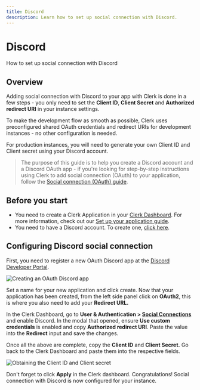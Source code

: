 ```yaml
---
title: Discord
description: Learn how to set up social connection with Discord.
---
```


# Discord

How to set up social connection with Discord

## Overview

Adding social connection with Discord to your app with Clerk is done in a few steps - you only need to set the **Client ID**, **Client Secret** and **Authorized redirect URI** in your instance settings.

To make the development flow as smooth as possible, Clerk uses preconfigured shared OAuth credentials and redirect URIs for development instances - no other configuration is needed.

For production instances, you will need to generate your own Client ID and Client secret using your Discord account.

> The purpose of this guide is to help you create a Discord account and a Discord OAuth app - if you're looking for step-by-step instructions using Clerk to add social connection (OAuth) to your application, follow the [Social connection (OAuth) guide](/docs/authentication/social-connections/oauth).

## Before you start

- You need to create a Clerk Application in your [Clerk Dashboard](https://dashboard.clerk.com/). For more information, check out our [Set up your application guide](/docs/quickstarts/setup-clerk).
- You need to have a Discord account. To create one, [click here](https://discord.com/register).

## Configuring Discord social connection

First, you need to register a new OAuth Discord app at the [Discord Developer Portal](https://discord.com/developers/applications).

![Creating an OAuth Discord app](/docs/images/authentication-providers/discord/79076b03d80901a41644b8956ec42b4620d9a6c4-1920x838.png)

Set a name for your new application and click create. Now that your application has been created, from the left side panel click on **OAuth2**, this is where you also need to add your **Redirect URL.**

In the Clerk Dashboard, go to **User & Authentication > [Social Connections](https://dashboard.clerk.com/last-active?path=user-authentication/social-connections)** and enable Discord. In the modal that opened, ensure **Use custom credentials** is enabled and copy **Authorized redirect URI**. Paste the value into the **Redirect** input and save the changes.

Once all the above are complete, copy the **Client ID** and **Client Secret.** Go back to the Clerk Dashboard and paste them into the respective fields.

![Obtaining the Client ID and Client secret](/docs/images/authentication-providers/discord/a3d2039c311633627cb39887f74d18d374669658-1920x841.png)

Don't forget to click **Apply** in the Clerk dashboard. Congratulations! Social connection with Discord is now configured for your instance.
